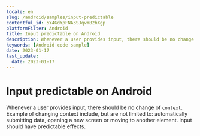 ```yaml
---
locale: en
slug: /android/samples/input-predictable
contentful_id: 5Y4GdYpFNA3SJqvmB2hXgp
platformFilter: Android
title: Input predictable on Android
description: Whenever a user provides input, there should be no change of context.
keywords: [Android code sample]
date: 2023-01-17
last_update:
  date: 2023-01-17
---
```


# Input predictable on Android

Whenever a user provides input, there should be no change of `context`. Example of changing context include, but are not limited to: automatically submitting data, opening a new screen or moving to another element. Input should have predictable effects.

<CodeSample id="input-predictable" locale="en" platform="android"/>
